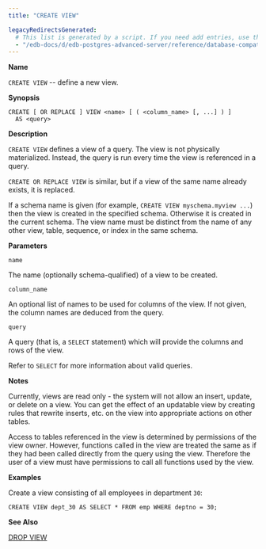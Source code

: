 ```yaml
---
title: "CREATE VIEW"

legacyRedirectsGenerated:
  # This list is generated by a script. If you need add entries, use the `legacyRedirects` key.
  - "/edb-docs/d/edb-postgres-advanced-server/reference/database-compatibility-for-oracle-developers-reference-guide/10/Database_Compatibility_for_Oracle_Developers_Reference_Guide.1.057.html"
---
```


<div id="create_view" class="registered_link"></div>

**Name**

`CREATE VIEW` -- define a new view.

**Synopsis**

```text
CREATE [ OR REPLACE ] VIEW <name> [ ( <column_name> [, ...] ) ]
  AS <query>
```

**Description**

`CREATE VIEW` defines a view of a query. The view is not physically materialized. Instead, the query is run every time the view is referenced in a query.

`CREATE OR REPLACE VIEW` is similar, but if a view of the same name already exists, it is replaced.

If a schema name is given (for example, `CREATE VIEW myschema.myview ...`) then the view is created in the specified schema. Otherwise it is created in the current schema. The view name must be distinct from the name of any other view, table, sequence, or index in the same schema.

**Parameters**

`name`

 The name (optionally schema-qualified) of a view to be created.

`column_name`

 An optional list of names to be used for columns of the view. If not given, the column names are deduced from the query.

`query`

 A query (that is, a `SELECT` statement) which will provide the columns and rows of the view.

Refer to `SELECT` for more information about valid queries.

**Notes**

Currently, views are read only - the system will not allow an insert, update, or delete on a view. You can get the effect of an updatable view by creating rules that rewrite inserts, etc. on the view into appropriate actions on other tables.

Access to tables referenced in the view is determined by permissions of the view owner. However, functions called in the view are treated the same as if they had been called directly from the query using the view. Therefore the user of a view must have permissions to call all functions used by the view.

**Examples**

Create a view consisting of all employees in department `30`:

```text
CREATE VIEW dept_30 AS SELECT * FROM emp WHERE deptno = 30;
```

**See Also**

[DROP VIEW](62_drop_view/#drop_view)
